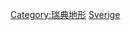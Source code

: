 {{Catnav|頁面分類|地理|水體|河流|歐洲河流}}
{{Catnav|頁面分類|地理|地形|河流|歐洲河流}}
{{Catnav|頁面分類|地理|各大洲地理|欧洲地理|瑞典地理}}
{{Catnav|頁面分類|地理|各國地理|瑞典地理}}
{{Catnav|頁面分類|各種主題的頁面分類|按國家分類|各國地理|瑞典地理}}

{{commons category|Rivers of Sweden|Category:瑞典河流}}

[[Category:瑞典地形|Category:瑞典地形]]
[[Category:欧洲各国河流|Sverige]]